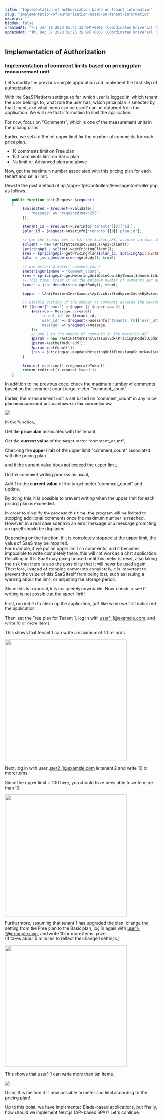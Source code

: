 ```yaml
---
title: "Implementation of authorization based on tenant information"
slug: "implementation-of-authorization-based-on-tenant-information"
excerpt: ""
hidden: false
createdAt: "Fri Jan 20 2023 01:47:33 GMT+0000 (Coordinated Universal Time)"
updatedAt: "Thu Dec 07 2023 01:25:35 GMT+0000 (Coordinated Universal Time)"
---
```


## Implementation of Authorization

### Implementation of comment limits based on pricing plan measurement unit

Let's modify the previous sample application and implement the first step of authorization.

With the SaaS Platform settings so far, which user is logged in, which tenant the user belongs to, what role the user has, which price plan is selected by that tenant, and what menu can be used? can be obtained from the application. We will use that information to limit the application.

For now, focus on "Comments", which is one of the measurement units in the pricing plans.

Earlier, we set a different upper limit for the number of comments for each price plan.

- 10 comments limit on Free plan
- 100 comments limit on Basic plan
- No limit on Advanced plan and above

Now, get the maximum number associated with this pricing plan for each tenant and set a limit.

Rewrite the post method of api/app/Http/Controllers/MessageController.php as follows.


<Tabs>
<TabItem value="php" label="PHP" default>

```php
   public function post(Request $request)
   {
        $validated = $request->validate([
            'message' => 'required|max:255'
        ]);

        $tenant_id = $request->userinfo['tenants'][0]['id'];
        $plan_id = $request->userinfo['tenants'][0]['plan_id'];

        // Use the SaaSus SDK to hit the SaaSus API, acquire various information, and use it for judgment
        $client = new \AntiPatternInc\Saasus\Api\Client();
        $pricingApi = $client->getPricingClient();
        $res = $pricingApi->getPricingPlan($plan_id, $pricingApi::FETCH_RESPONSE);
        $plan = json_decode($res->getBody(), true);

        // use metering meter, comment_count
        $meteringUnitName = "comment_count";
        $res = $pricingApi->getMeteringUnitDateCountByTenantIdAndUnitNameToday($tenant_id, $meteringUnitName, $pricingApi::FETCH_RESPONSE);
        // This time, treat it as the maximum number of comments per day
        $count = json_decode($res->getBody(), true);

        $upper = \AntiPatternInc\Saasus\Api\Lib::findUpperCountByMeteringUnitName($plan, $meteringUnitName);

        // Disable posting if the number of comments exceeds the maximum number of comments for the current contracted price plan
        if ($count['count'] < $upper || $upper === 0) {
            $message = Message::create([
                'tenant_id' => $tenant_id,
                'user_id' => $request->userinfo['tenants'][0]['user_attribute']['username'],
                'message' => $request->message,
            ]);
            // add 1 to the number of comments in the metering API
            $param = new \AntiPatternInc\Saasus\Sdk\Pricing\Model\UpdateMeteringUnitTimestampCountNowParam();
            $param->setMethod('add');
            $param->setCount(1);
            $res = $pricingApi->updateMeteringUnitTimestampCountNow($request->userinfo['tenants'][0]['id'], $meteringUnitName, $param, $pricingApi::FETCH_RESPONSE);
        }

        $request->session()->regenerateToken();
        return redirect()->route('board');
   }
```

</TabItem>
</Tabs>


In addition to the previous code, check the maximum number of comments based on the comment count target meter “comment_count”.

Earlier, the measurement unit is set based on “comment_count” in any price plan measurement unit as shown in the screen below.

![](/img/tutorial/implementation-of-authorization-based-on-tenant-information/implementation-of-authorization-based-on-tenant-information-1.png)

In the function,

Get the **price plan** associated with the tenant,

Get the **current value** of the target meter “comment_count”,

Checking the **upper limit** of the upper limit "comment_count" associated with the pricing plan

and if the current value does not exceed the upper limit,

Do the comment writing process as usual,

Add 1 to the **current value** of the target meter "comment_count" and update.

By doing this, it is possible to prevent writing when the upper limit for each pricing plan is exceeded.

In order to simplify the process this time, the program will be limited to stopping additional comments once the maximum number is reached. However, in a real case scenario an error message or a message prompting an upsell should be displayed.

Depending on the function, if it is completely stopped at the upper limit, the value of SaaS may be impaired.  
For example, if we put an upper limit on comments, and it becomes impossible to write completely there, this will not work as a chat application.  
Resulting in this SaaS may going unused until this meter is reset, also taking the risk that there is also the possibility that it will never be used again.  
Therefore, instead of stopping comments completely, it is important to prevent the value of this SaaS itself from being lost, such as issuing a warning about the limit, or adjusting the storage period.

Since this is a tutorial, it is completely unwritable. Now, check to see if writing is not possible at the upper limit!

First, run init.sh to clean up the application, just like when we first initialized the application.

Then, set the Free plan for Tenant 1, log in with [user1-1@example.com](mailto:user1-1@example.com), and write 10 or more items.

This shows that tenant 1 can write a maximum of 10 records.

<img src="/img/tutorial/implementation-of-authorization-based-on-tenant-information/implementation-of-authorization-based-on-tenant-information-2.png" width="400">
</img>

Next, log in with user [user2-1@example.com](mailto:user2-1@example.com) in tenant 2 and write 10 or more items.

Since the upper limit is 100 here, you should have been able to write more than 10.

<img src="/img/tutorial/implementation-of-authorization-based-on-tenant-information/implementation-of-authorization-based-on-tenant-information-3.png" width="400">
</img>

Furthermore, assuming that tenant 1 has upgraded the plan, change the setting from the Free plan to the Basic plan, log in again with [user1-1@example.com](mailto:user1-1@example.com), and write 10 or more items. prize.  
(It takes about 5 minutes to reflect the changed settings.)

<img src="/img/tutorial/implementation-of-authorization-based-on-tenant-information/implementation-of-authorization-based-on-tenant-information-4.png" width="400">
</img>

This shows that user1-1 can write more than ten items.

![](/img/tutorial/implementation-of-authorization-based-on-tenant-information/implementation-of-authorization-based-on-tenant-information-5.png)

Using this method it is now possible to meter and limit according to the pricing plan!

Up to this point, we have implemented Blade-based applications, but finally, how should we implement Next.js (API-based SPA)? Let's continue.
